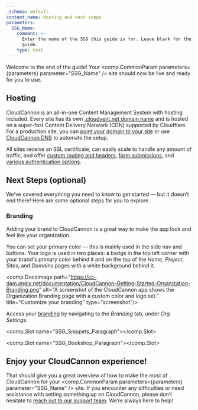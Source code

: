 ```yaml
---
_schema: default
content_name: Hosting and next steps
parameters:
  SSG_Name:
    comment: >-
      Enter the name of the SSG this guide is for. Leave blank for the universal
      guide.
    type: text
---
```

Welcome to the end of the guide! Your <comp.CommonParam parameters={parameters} parameter="SSG_Name" /> site should now be live and ready for you to use.

## Hosting

CloudCannon is an all-in-one Content Management System with hosting included. Every site has its own <a target="_blank" rel="noopener" href="https://cloudcannon.com/documentation/articles/viewing-your-site-on-a-testing-domain/">.cloudvent.net domain name</a> and is hosted on a super-fast Content Delivery Network (CDN) supported by Cloudflare. For a production site, you can <a target="_blank" rel="noopener" href="https://cloudcannon.com/documentation/articles/hosting-your-site-on-a-custom-domain/">point your domain to your site</a> or use <a target="_blank" rel="noopener" href="https://cloudcannon.com/documentation/articles/using-cloudcannon-dns-to-configure-your-custom-domain/">CloudCannon DNS</a> to automate the setup.

All sites receive an SSL certificate, can easily scale to handle any amount of traffic, and offer <a target="_blank" rel="noopener" href="https://cloudcannon.com/documentation/articles/configuring-custom-routing/#custom-headers">custom routing and headers</a>, <a target="_blank" rel="noopener" href="https://cloudcannon.com/documentation/articles/getting-started-with-forms-on-cloudcannon/">form submissions</a>, and <a target="_blank" rel="noopener" href="https://cloudcannon.com/documentation/articles/adding-password-authentication-to-your-site/">various authentication options</a>.

## Next Steps (optional)

We’ve covered everything you need to know to get started — but it doesn’t end there! Here are some optional steps for you to explore.

### Branding

Adding your brand to CloudCannon is a great way to make the app look and feel like your organization.

You can set your primary color — this is mainly used in the side nav and buttons. Your logo is used in two places: a badge in the top left corner with your brand's primary color behind it and on the top of the *Home*, *Project*, *Sites*, and *Domains* pages with a white background behind it.

<comp.DocsImage path="https://cc-dam.imgix.net/documentation/CloudCannon-Getting-Started-Organization-Branding.png" alt="A screenshot of the CloudCannon app shows the Organization Branding page with a custom color and logo set." title="Customize your branding" type="screenshot"/>

Access your <a rel="noopener noreferrer" href="https://cloudcannon.com/documentation/articles/customizing-cloudcannon-to-match-your-brand/">branding</a> by navigating to the *Branding* tab, under *Org Settings*.

<comp.Slot name="SSG_Snippets_Paragraph"></comp.Slot>

<comp.Slot name="SSG_Bookshop_Paragraph"></comp.Slot>

## Enjoy your CloudCannon experience!

That should give you a great overview of how to make the most of CloudCannon for your <comp.CommonParam parameters={parameters} parameter="SSG_Name" /> site. If you encounter any difficulties or need assistance with setting something up on CloudCannon, please don’t hesitate to <a target="_blank" rel="noopener" href="https://cloudcannon.com/documentation/support/">reach out to our support team</a>. We’re always here to help!